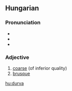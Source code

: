 ==Hungarian==

===Pronunciation===
*{{IPA|/ˈdurvɒ/|lang=hu}}
*{{hyphenation|dur|va}}
*{{audio|Hu-durva.ogg|Audio}}

===Adjective===
{{hu-adj|comp=durvább}}

# [[coarse]] (of inferior quality)
# [[brusque]]

[[hu:durva]]